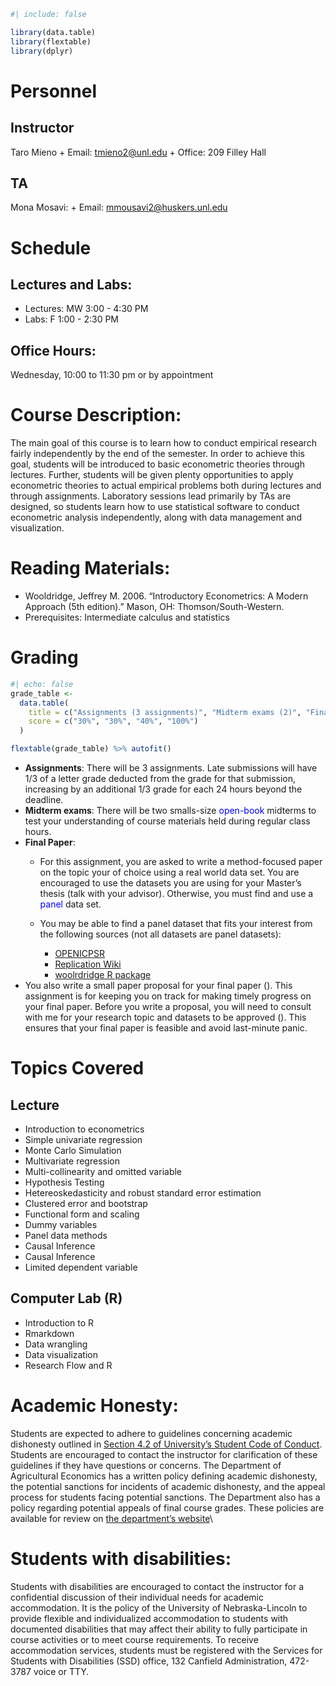 
```r
#| include: false

library(data.table)
library(flextable)
library(dplyr)
```

# Personnel

## Instructor

Taro Mieno
+ Email: [tmieno2@unl.edu](mailto:tmieno2@unl.edu)
+ Office: 209 Filley Hall

## TA

Mona Mosavi: 
+ Email: [mmousavi2@huskers.unl.edu](mailto:mmousavi2@huskers.unl.edu)

# Schedule

## Lectures and Labs:

+ Lectures: MW 3:00 - 4:30 PM
+ Labs: F 1:00 - 2:30 PM

## Office Hours:
Wednesday, 10:00 to 11:30 pm or by appointment

# Course Description:

The main goal of this course is to learn how to conduct empirical research fairly independently by the end of the semester. In order to achieve this goal, students will be introduced to basic econometric theories through lectures. Further, students will be given plenty opportunities to apply econometric theories to actual empirical problems both during lectures and through assignments. Laboratory sessions lead primarily by TAs are designed, so students learn how to use statistical software to conduct econometric analysis independently, along with data management and visualization. 

# Reading Materials:

+ Wooldridge, Jeffrey M. 2006. "Introductory Econometrics: A Modern Approach (5th edition)." Mason, OH: Thomson/South-Western.
+ Prerequisites: Intermediate calculus and statistics

# Grading

```r
#| echo: false
grade_table <- 
  data.table(
    title = c("Assignments (3 assignments)", "Midterm exams (2)", "Final Paper", "Total"),
    score = c("30%", "30%", "40%", "100%")
  )

flextable(grade_table) %>% autofit()
```

+ **Assignments**: There will be 3 assignments. Late submissions will have 1/3 of a letter grade deducted from the grade for that submission, increasing by an additional 1/3 grade for each 24 hours beyond the deadline.
+ **Midterm exams**: There will be two smalls-size <span style = "color: blue;"> open-book</span> midterms to test your understanding of course materials held during regular class hours.
+ **Final Paper**: 
  + For this assignment, you are asked to write a method-focused paper on the topic your of choice using a real world data set. You are encouraged to use the datasets you are using for your Master's thesis (talk with your advisor). Otherwise, you must find and use a <span style = "color: blue;"> panel </span> data set. 
  + You may be able to find a panel dataset that fits your interest from the following sources (not all datasets are panel datasets):

    - [OPENICPSR](https://www.openicpsr.org/openicpsr/search/studies)
    - [Replication Wiki](https://blog.repec.org/2020/08/04/a-replication-database-for-economics-and-social-sciences-the-replicationwiki/)
    - [woolrdridge R package](https://cran.r-project.org/web/packages/wooldridge/wooldridge.pdf)

+ You also write a small paper proposal for your final paper (\textcolor{red}{due: Oct, 23}). This assignment is for keeping you on track for making timely progress on your final paper. Before you write a proposal, you will need to consult with me for your research topic and datasets to be approved (\textcolor{red}{due: Oct, 16}). This ensures that your final paper is feasible and avoid last-minute panic. 


# Topics Covered

## Lecture

- Introduction to econometrics
- Simple univariate regression
- Monte Carlo Simulation
- Multivariate regression
- Multi-collinearity and omitted variable
- Hypothesis Testing 
- Hetereoskedasticity and robust standard error estimation
- Clustered error and bootstrap
- Functional form and scaling 
- Dummy variables
- Panel data methods
- Causal Inference
- Causal Inference
- Limited dependent variable

## Computer Lab (R)

- Introduction to R
- Rmarkdown
- Data wrangling 
- Data visualization
- Research Flow and R

# Academic Honesty: 

Students are expected to adhere to guidelines concerning academic dishonesty outlined in [Section 4.2 of University's Student Code of Conduct](\url{http://stuafs.unl.edu/ja/code/}). Students are encouraged to contact the instructor for clarification of these guidelines if they have questions or concerns. The Department of Agricultural Economics has a written policy defining academic dishonesty, the potential sanctions for incidents of academic dishonesty, and the appeal process for students facing potential sanctions. The Department also has a policy regarding potential appeals of final course grades. These policies are available for review on [the department’s website](\url{http://agecon.unl.edu/undergraduate})\\

# Students with disabilities:
Students with disabilities are encouraged to contact the instructor for a confidential discussion of their individual needs for academic accommodation. It is the policy of the University of Nebraska-Lincoln to provide flexible and individualized accommodation to students with documented disabilities that may affect their ability to fully participate in course activities or to meet course requirements. To receive accommodation services, students must be registered with the Services for Students with Disabilities (SSD) office, 132 Canfield Administration, 472-3787 voice or TTY. 